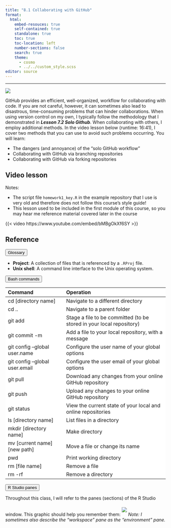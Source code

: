 ```yaml
---
title: "8.1 Collaborating with GitHub"
format:
  html:
    embed-resouces: true
    self-contained: true
    standalone: true
    toc: true
    toc-location: left
    number-sections: false
    search: true
    theme: 
      - cosmo
      - ../../custom_style.scss
editor: source
---
```

<hr>

![](../../images/hex_complex.png){.intro_image}

GitHub provides an efficient, well-organized, workflow for collaborating with code. If you are not careful, however, it can sometimes also lead to disastrous, time-consuming problems that can hinder collaborations. When using version control on my own, I typically follow the methodology that I demonstrated in ***Lesson 7.2 Solo Github***. When collaborating with others, I employ additional methods. In the video lesson below (runtime: 16:41), I cover two methods that you can use to avoid such problems occurring. You will learn:

* The dangers (and annoyance) of the "solo GitHub workflow"
* Collaborating with GitHub via branching repositories
* Collaborating with GitHub via forking repositories

## Video lesson

Notes: 

* The script file `homework1_key.R` in the example repository that I use is very old and therefore does not follow this course's style guide!
* This lesson used to be included in the first module of this course, so you may hear me reference material covered later in the course

{{< video https://www.youtube.com/embed/bMBgOkXf6SY >}}

## Reference

<button class="accordion">Glossary</button>
::: panel

* **Project**: A collection of files that is referenced by a `.RProj` file.
* **Unix shell**: A command line interface to the Unix operating system.

:::

<button class="accordion">Bash commands</button>
::: panel

:::{style="background-color: white; font-size: 14px;"}
|Command                          | Operation        
|:--------------------------------|:--------------------------------------------------------|
| cd [directory name]              | Navigate to a different directory
| cd ..                            | Navigate to a parent folder
| git add                          | Stage a file to be committed (to be stored in your local repository)
| git commit -m                    | Add a file to your local repository, with a message 
| git config --global user.name    | Configure the user name of your global options
| git config --global user.email   | Configure the user email of your global options
| git pull                         | Download any changes from your online GitHub repository
| git push                         | Upload any changes to your online GitHub repository
| git status                       | View the current state of your local and online repositories
| ls [directory name]              | List files in a directory
| mkdir [directory name]           | Make directory
| mv [current name] [new path]     | Move a file or change its name
| pwd                              | Print working directory
| rm [file name]                   | Remove a file   
| rm -rf                           | Remove a directory

:::
:::

<button class="accordion">R Studio panes</button>
::: panel
Throughout this class, I will refer to the panes (sections) of the R Studio window. This graphic should help you remember them:
<img src = '../../images/rstudio_panes.png' style = "max-width: 100%; height: auto; padding-top: 20px; padding-bottom: 12px"></img>
*Note: I sometimes also describe the "workspace" pane as the "environment" pane.*
:::

<script>
var acc = document.getElementsByClassName("accordion");
var i;

for (i = 0; i < acc.length; i++) {
acc[i].addEventListener("click", function() {
this.classList.toggle("active");
var panel = this.nextElementSibling;
if (panel.style.display === "block") {
panel.style.display = "none";
} else {
panel.style.display = "block";
}
});
}
</script>
